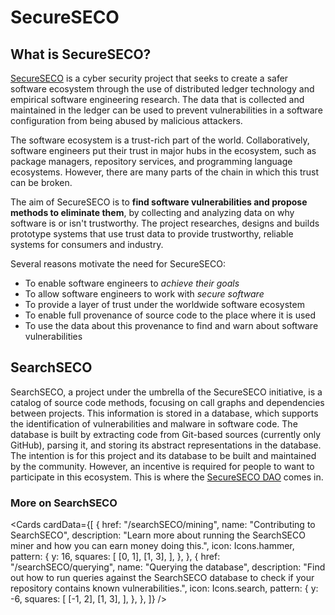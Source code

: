 
# SecureSECO

## What is SecureSECO?

[SecureSECO](https://secureseco.org/) is a cyber security project that seeks to create a safer software ecosystem through the use of distributed ledger technology and empirical software engineering research. The data that is collected and maintained in the ledger can be used to prevent vulnerabilities in a software configuration from being abused by malicious attackers.

The software ecosystem is a trust-rich part of the world. Collaboratively, software engineers put their trust in major hubs in the ecosystem, such as package managers, repository services, and programming language ecosystems. However, there are many parts of the chain in which this trust can be broken.

The aim of SecureSECO is to **find software vulnerabilities and propose methods to eliminate them**, by collecting and analyzing data on why software is or isn't trustworthy. The project researches, designs and builds prototype systems that use trust data to provide trustworthy, reliable systems for consumers and industry.

Several reasons motivate the need for SecureSECO:

- To enable software engineers to _achieve their goals_
- To allow software engineers to work with _secure software_
- To provide a layer of trust under the worldwide software ecosystem
- To enable full provenance of source code to the place where it is used
- To use the data about this provenance to find and warn about software vulnerabilities

## SearchSECO

SearchSECO, a project under the umbrella of the SecureSECO initiative, is a catalog of source code methods, focusing on call graphs and dependencies between projects. This information is stored in a database, which supports the identification of vulnerabilities and malware in software code.
The database is built by extracting code from Git-based sources (currently only GitHub), parsing it, and storing its abstract representations in the database. The intention is for this project and its database to be built and maintained by the community. However, an incentive is required for people to want to participate in this ecosystem. This is where the [SecureSECO DAO](/about/dao) comes in.

### More on SearchSECO

<Cards
  cardData={[
    {
      href: "/searchSECO/mining",
      name: "Contributing to SearchSECO",
      description:
        "Learn more about running the SearchSECO miner and how you can earn money doing this.",
      icon: Icons.hammer,
      pattern: {
        y: 16,
        squares: [
          [0, 1],
          [1, 3],
        ],
      },
    },
    {
      href: "/searchSECO/querying",
      name: "Querying the database",
      description:
        "Find out how to run queries against the SearchSECO database to check if your repository contains known vulnerabilities.",
      icon: Icons.search,
      pattern: {
        y: -6,
        squares: [
          [-1, 2],
          [1, 3],
        ],
      },
    },
  ]}
/>
